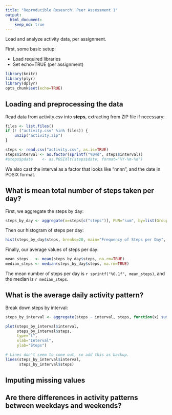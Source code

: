 ```yaml
---
title: "Reproducible Research: Peer Assessment 1"
output: 
  html_document:
    keep_md: true
---
```


Load and analyze activity data, per assignment.

First, some basic setup:

- Load required libraries
- Set echo=TRUE (per assignment)

```r
library(knitr)
library(plyr)
library(dplyr)
opts_chunk$set(echo=TRUE)
```

## Loading and preprocessing the data
Read data from activity.csv into **steps**, extracting from ZIP file if necessary:

```r
files <- list.files()
if (! ("activity.csv" %in% files)) {
    unzip("activity.zip")
}

steps <- read.csv("activity.csv", as.is=TRUE)
steps$interval <- as.factor(sprintf("%04d", steps$interval))
#steps$pdate    <- as.POSIXlt(steps$date, format="%Y-%m-%d")
```

We also cast the interval as a factor that looks like "nnnn", and the date in POSIX format.

## What is mean total number of steps taken per day?

First, we aggregate the steps by day:

```r
steps_by_day <- aggregate(x=steps[c("steps")], FUN="sum", by=list(Group.date=steps$date))
```

Then our histogram of steps per day:

```r
hist(steps_by_day$steps, breaks=20, main="Frequency of Steps per Day", xlab="Steps in a Day")
```

Finally, our average values of steps per day:

```r
mean_steps   <- mean(steps_by_day$steps, na.rm=TRUE)
median_steps <- median(steps_by_day$steps, na.rm=TRUE)
```

The mean number of steps per day is `r sprintf("%0.1f", mean_steps)`, and the median is `r median_steps`.

## What is the average daily activity pattern?

Break down steps by interval:

```r
steps_by_interval <- aggregate(steps ~ interval, steps, function(x) sum(x, na.rm=TRUE))

plot(steps_by_interval$interval,
     steps_by_interval$steps,
     type="l",
     xlab="Interval",
     ylab="Steps")

# Lines don't seem to come out, so add this as backup.
lines(steps_by_interval$interval,
      steps_by_interval$steps)
```

## Imputing missing values



## Are there differences in activity patterns between weekdays and weekends?
